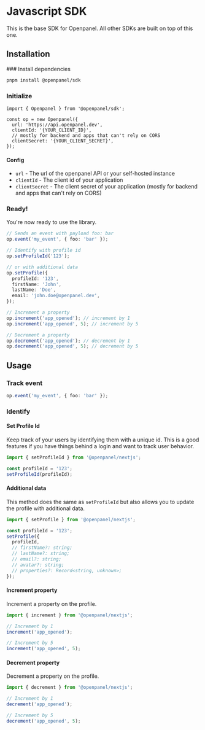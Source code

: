 

# Javascript SDK

This is the base SDK for Openpanel. All other SDKs are built on top of this one.

## Installation

<Steps>
### Install dependencies

```bash
pnpm install @openpanel/sdk
```

### Initialize

```tsx
import { Openpanel } from '@openpanel/sdk';

const op = new Openpanel({
  url: 'https://api.openpanel.dev',
  clientId: '{YOUR_CLIENT_ID}',
  // mostly for backend and apps that can't rely on CORS
  clientSecret: '{YOUR_CLIENT_SECRET}',
});
```

#### Config

- `url` - The url of the openpanel API or your self-hosted instance
- `clientId` - The client id of your application
- `clientSecret` - The client secret of your application (mostly for backend and apps that can't rely on CORS)

### Ready!

You're now ready to use the library.

```typescript
// Sends an event with payload foo: bar
op.event('my_event', { foo: 'bar' });

// Identify with profile id
op.setProfileId('123');

// or with additional data
op.setProfile({
  profileId: '123',
  firstName: 'John',
  lastName: 'Doe',
  email: 'john.doe@openpanel.dev',
});

// Increment a property
op.increment('app_opened'); // increment by 1
op.increment('app_opened', 5); // increment by 5

// Decrement a property
op.decrement('app_opened'); // decrement by 1
op.decrement('app_opened', 5); // decrement by 5
```

</Steps>

## Usage

### Track event

```typescript
op.event('my_event', { foo: 'bar' });
```

### Identify

#### Set Profile Id

Keep track of your users by identifying them with a unique id. This is a good features if you have things behind a login and want to track user behavior.

<PersonalDataWarning />

```typescript
import { setProfileId } from '@openpanel/nextjs';

const profileId = '123';
setProfileId(profileId);
```

#### Additional data

This method does the same as `setProfileId` but also allows you to update the profile with additional data.

<PersonalDataWarning />

```typescript
import { setProfile } from '@openpanel/nextjs';

const profileId = '123';
setProfile({
  profileId,
  // firstName?: string;
  // lastName?: string;
  // email?: string;
  // avatar?: string;
  // properties?: Record<string, unknown>;
});
```

#### Increment property

Increment a property on the profile.

```typescript
import { increment } from '@openpanel/nextjs';

// Increment by 1
increment('app_opened');

// Increment by 5
increment('app_opened', 5);
```

#### Decrement property

Decrement a property on the profile.

```typescript
import { decrement } from '@openpanel/nextjs';

// Increment by 1
decrement('app_opened');

// Increment by 5
decrement('app_opened', 5);
```
